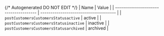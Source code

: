 {/* Autogenerated DO NOT EDIT  */}
| Name                                   | Value                                  |
| -------------------------------------- | -------------------------------------- |
| `postCustomersCustomersStatusactive`   | active                                 |
| `postCustomersCustomersStatusinactive` | inactive                               |
| `postCustomersCustomersStatusarchived` | archived                               |